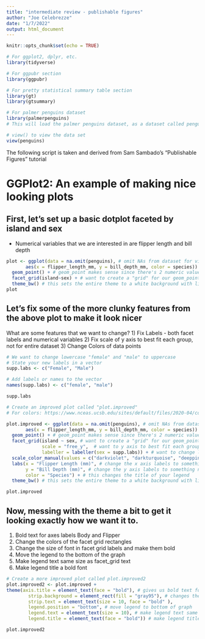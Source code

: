 ```yaml
---
title: "intermediate review - publishable figures"
author: "Joe Celebrezze"
date: "1/7/2022"
output: html_document
---
```


```r
knitr::opts_chunk$set(echo = TRUE)
```

```r
# For ggplot2, dplyr, etc.
library(tidyverse)

# For ggpubr section
library(ggpubr)

# For pretty statistical summary table section
library(gt)
library(gtsummary)

# For palmer penguins dataset
library(palmerpenguins)
# This will load the palmer penguins dataset, as a dataset called penguins
```

```r
# view() to view the data set
view(penguins)
```


The following script is taken and derived from Sam Sambado's "Publishable Figures" tutorial

# GGPlot2: An example of making nice looking plots

## First, let's set up a basic dotplot faceted by island and sex
- Numerical variables that we are interested in are flipper length and bill depth 
```r
plot <- ggplot(data = na.omit(penguins), # omit NAs from dataset for visualization purposes
       aes(x = flipper_length_mm, y = bill_depth_mm, color = species)) + # choose our variables of interest
  geom_point() + # geom_point makes sense since there's 2 numeric values
  facet_grid(island~sex) + # want to create a "grid" for our geom_points. facet_wrap is another option for 1 variable
  theme_bw() # this sets the entire theme to a white background with light bordering - play around with theme_*()
plot
```
## Let's fix some of the more clunky features from the above plot to make it look nicer
What are some features that we want to change?
1) Fix Labels - both facet labels and numerical variables
2) Fix scale of y axis to best fit each group, not for entire dataset
3) Change Colors of data points 
```r
# We want to change lowercase "female" and "male" to uppercase
# State your new labels in a vector  
supp.labs <- c("Female", "Male") 

# Add labels or names to the vector
names(supp.labs) <- c("female", "male")

supp.labs
```

```r
# Create an improved plot called "plot.improved"
# For colors: https://www.nceas.ucsb.edu/sites/default/files/2020-04/colorPaletteCheatsheet.pdf

plot.improved <- ggplot(data = na.omit(penguins), # omit NAs from dataset for visualization purposes
       aes(x = flipper_length_mm, y = bill_depth_mm, color = species)) + # choose our variables of interest
  geom_point() + # geom_point makes sense since there's 2 numeric values
  facet_grid(island ~ sex, # want to create a "grid" for our geom_points. facet_wrap is another option for 1 variable
             scale = "free_y",  # want to y axis to best fit each group, not for entire dataset
             labeller = labeller(sex = supp.labs)) + # want to change labels from lower to uppercase
  scale_color_manual(values = c("darkviolet", "darkturquoise", "deeppink")) + # choose colors manually (make sure use scale_COLOR not scale_FILL since in line 66 we said COLOR = species)
  labs(x = "Flipper Length (mm)", # change the x axis labels to something nicer to look at
       y = "Bill Depth (mm)", # change the y axis labels to something nicer to look at
       color = "Species") + # this changes the title of your legend
  theme_bw() # this sets the entire theme to a white background with light bordering - play around with theme_*()

plot.improved
```


## Now, messing with the theme a bit to get it looking exactly how we want it to.
1) Bold text for axes labels Body and Flipper 
2) Change the colors of the facet grid rectangles 
3) Change the size of font in facet grid labels and make them bold   
4) Move the legend to the bottom of the graph  
5) Make legend text same size as facet_grid text
6) Make legend title a bold font
```r
# Create a more improved plot called plot.improved2
plot.improved2 <- plot.improved +
theme(axis.title = element_text(face = "bold"), # gives us bold text for axes labels Body & Flipper, 
        strip.background = element_rect(fill = "gray95"), # changes the colors of the facet_grid rectangles
        strip.text = element_text(size = 10, face = "bold" ), 
        legend.position = "bottom", # move legend to bottom of graph
        legend.text = element_text(size = 10), # make legend text same size as facet_grid text
        legend.title = element_text(face = "bold")) # make legend title a bold font

plot.improved2
```

